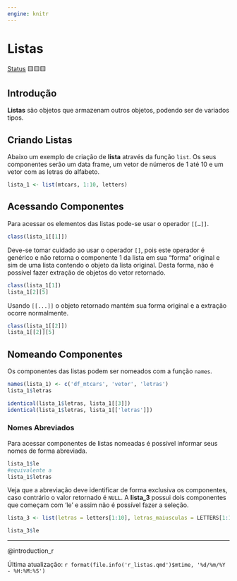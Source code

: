 ```yaml
---
engine: knitr
---
```


# Listas

[Status](convencoes.html#status-do-material) 🟨🟨🟨

## Introdução

**Listas** são objetos que armazenam outros objetos, podendo ser de variados tipos.

## Criando Listas

Abaixo um exemplo de criação de **lista** através da função `list`. Os seus componentes serão um data frame, um vetor de números de 1 até 10 e um vetor com as letras do alfabeto.

```r
lista_1 <- list(mtcars, 1:10, letters)
```

## Acessando Componentes

Para acessar os elementos das listas pode-se usar o operador `[[…]]`.

```r
class(lista_1[[1]])
```

Deve-se tomar cuidado ao usar o operador `[]`, pois este operador é genérico e não retorna o componente 1 da lista em sua "forma" original e sim de uma lista contendo o objeto da lista original. Desta forma, não é possível fazer extração de objetos do vetor retornado.

```r
class(lista_1[1])
lista_1[2][5]
```

Usando `[[...]]` o objeto retornado mantém sua forma original e a extração ocorre normalmente.

```r
class(lista_1[[2]])
lista_1[[2]][5]
```

## Nomeando Componentes

Os componentes das listas podem ser nomeados com a função `names`.

```r
names(lista_1) <- c('df_mtcars', 'vetor', 'letras')
lista_1$letras

identical(lista_1$letras, lista_1[[3]])
identical(lista_1$letras, lista_1[['letras']])
```

### Nomes Abreviados

Para acessar componentes de listas nomeadas é possível informar seus nomes de forma abreviada.

```r
lista_1$le
#equivalente a 
lista_1$letras
```

Veja que a abreviação deve identificar de forma exclusiva os componentes, caso contrário o valor retornado é `NULL`. A **lista_3** possui dois componentes que começam com 'le' e assim não é possível fazer a seleção.

```r
lista_3 <- list(letras = letters[1:10], letras_maiusculas = LETTERS[1:10])

lista_3$le

```

------------------------------------------------------------------------

@introduction_r

Última atualização: `r format(file.info('r_listas.qmd')$mtime, '%d/%m/%Y - %H:%M:%S')`
